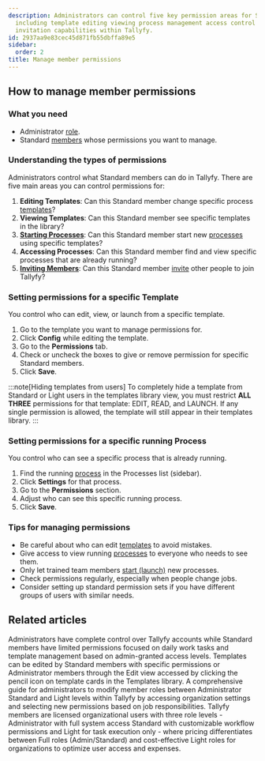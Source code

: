```yaml
---
description: Administrators can control five key permission areas for Standard members
  including template editing viewing process management access control and member
  invitation capabilities within Tallyfy.
id: 2937aa9e83cec45d871fb55dbffa89e5
sidebar:
  order: 2
title: Manage member permissions
---
```



## How to manage member permissions

### What you need
- Administrator [role](/products/pro/documenting/members/).
- Standard [members](/products/pro/documenting/members/) whose permissions you want to manage.

### Understanding the types of permissions

Administrators control what Standard members can do in Tallyfy. There are five main areas you can control permissions for:

1. **Editing Templates**: Can this Standard member change specific process [templates](/products/pro/documenting/templates/)?
2. **Viewing Templates**: Can this Standard member see specific templates in the library?
3. **[Starting Processes](/products/pro/launching/)**: Can this Standard member start new [processes](/products/pro/tracking-and-tasks/processes/) using specific templates?
4. **Accessing Processes**: Can this Standard member find and view specific processes that are already running?
5. **[Inviting Members](/products/pro/documenting/members/how-to-invite-and-activate-members-on-tallyfy/)**: Can this Standard member [invite](/products/pro/documenting/members/how-to-invite-and-activate-members-on-tallyfy/) other people to join Tallyfy?

### Setting permissions for a specific Template

You control who can edit, view, or launch from a specific template.
<Steps>
1. Go to the template you want to manage permissions for.
2. Click **Config** while editing the template.
3. Go to the **Permissions** tab.
4. Check or uncheck the boxes to give or remove permission for specific Standard members.
5. Click **Save**.
</Steps>

:::note[Hiding templates from users]
To completely hide a template from Standard or Light users in the templates library view, you must restrict **ALL THREE** permissions for that template: EDIT, READ, and LAUNCH. If any single permission is allowed, the template will still appear in their templates library.
:::

### Setting permissions for a specific running Process

You control who can see a specific process that is already running.
<Steps>
1. Find the running [process](/products/pro/tracking-and-tasks/processes/) in the Processes list (sidebar).
2. Click **Settings** for that process.
3. Go to the **Permissions** section.
4. Adjust who can see this specific running process.
5. Click **Save**.
</Steps>

### Tips for managing permissions

- Be careful about who can edit [templates](/products/pro/documenting/templates/) to avoid mistakes.
- Give access to view running [processes](/products/pro/tracking-and-tasks/processes/) to everyone who needs to see them.
- Only let trained team members [start (launch)](/products/pro/launching/) new processes.
- Check permissions regularly, especially when people change jobs.
- Consider setting up standard permission sets if you have different groups of users with similar needs.


## Related articles
<CardGrid>
<LinkTitleCard header="<b>Members > Standard and Admin members</b>" href="/products/pro/documenting/members/standard-admin-members/" > Administrators have complete control over Tallyfy accounts while Standard members have limited permissions focused on daily work tasks and template management based on admin-granted access levels. </LinkTitleCard>
<LinkTitleCard header="<b>Templates > Edit a template</b>" href="/products/pro/documenting/templates/edit-templates/" > Templates can be edited by Standard members with specific permissions or Administrator members through the Edit view accessed by clicking the pencil icon on template cards in the Templates library. </LinkTitleCard>
<LinkTitleCard header="<b>Members > Change the role of a member</b>" href="/products/pro/documenting/members/how-can-i-change-a-members-role-in-tallyfy/" > A comprehensive guide for administrators to modify member roles between Administrator Standard and Light levels within Tallyfy by accessing organization settings and selecting new permissions based on job responsibilities. </LinkTitleCard>
<LinkTitleCard header="<b>Documenting > Members</b>" href="/products/pro/documenting/members/" > Tallyfy members are licensed organizational users with three role levels - Administrator with full system access Standard with customizable workflow permissions and Light for task execution only - where pricing differentiates between Full roles (Admin/Standard) and cost-effective Light roles for organizations to optimize user access and expenses. </LinkTitleCard>
</CardGrid>